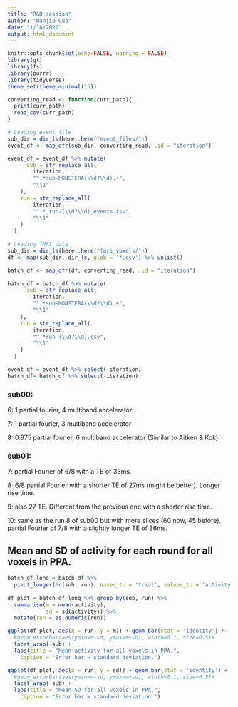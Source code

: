 ```yaml
---
title: "R&D session"
author: "Wanjia Guo"
date: "1/18/2022"
output: html_document
---
```


```r
knitr::opts_chunk$set(echo=FALSE, warning = FALSE)
library(gt)
library(fs)
library(purrr)
library(tidyverse)
theme_set(theme_minimal(15))
```


```r

converting_read <- function(curr_path){
  print(curr_path)
  read_csv(curr_path)
}

# Loading event file
sub_dir = dir_ls(here::here("event_files/"))
event_df <- map_dfr(sub_dir, converting_read, .id = "iteration")

event_df = event_df %>% mutate(
      sub = str_replace_all(
        iteration, 
        "^.*sub-MONSTERA(\\d?\\d).+", 
        "\\1"
    ),
    run = str_replace_all(
        iteration, 
        "^.*_run-(\\d?\\d)_events.tsv", 
        "\\1"
    )
  )

# Loading fMRI data
sub_dir = dir_ls(here::here("fmri_voxels/"))
df <- map(sub_dir, dir_ls, glob = '*.csv') %>% unlist()

batch_df <- map_dfr(df, converting_read, .id = "iteration")
  
batch_df = batch_df %>% mutate(
      sub = str_replace_all(
        iteration, 
        "^.*sub-MONSTERA(\\d?\\d).+", 
        "\\1"
    ),
    run = str_replace_all(
        iteration, 
        "^.*run-(\\d?\\d).csv", 
        "\\1"
    )
  )
```

```r
event_df = event_df %>% select(-iteration)
batch_df= batch_df %>% select(-iteration)
```

### sub00:

6: 1 partial fourier, 4 multiband accelerator

7: 1 partial fourier, 3 multiband accelerator

8: 0.875 partial fourier, 6 multiband accelerator (Similar to Aitken & Kok).

### sub01:

7: partial Fourier of 6/8 with a TE of 33ms.

8: 6/8 partial Fourier with a shorter TE of 27ms (might be better). Longer rise time. 

9: also 27 TE. Different from the previous one with a shorter rise time.

10: same as the run 8 of sub00 but with more slices (60 now, 45 before). partial Fourier of 7/8 with a slightly longer TE of 36ms.


## Mean and SD of activity for each round for all voxels in PPA.
```r

batch_df_long = batch_df %>% 
  pivot_longer(!c(sub, run), names_to = 'trial', values_to = 'activity')
  
df_plot = batch_df_long %>% group_by(sub, run) %>% 
  summarise(m = mean(activity),
            sd = sd(activity)) %>% 
  mutate(run = as.numeric(run))

ggplot(df_plot, aes(x = run, y = m)) + geom_bar(stat = 'identity') + 
  #geom_errorbar(aes(ymin=m-sd, ymax=m+sd), width=0.1, size=0.5)+
  facet_wrap(~sub) + 
  labs(title = "Mean activity for all voxels in PPA.",
    caption = "Error bar = standard deviation.")

ggplot(df_plot, aes(x = run, y = sd)) + geom_bar(stat = 'identity') + 
  #geom_errorbar(aes(ymin=m-sd, ymax=m+sd), width=0.1, size=0.5)+
  facet_wrap(~sub) + 
  labs(title = "Mean SD for all voxels in PPA.",
    caption = "Error bar = standard deviation.")

```

```r



```

